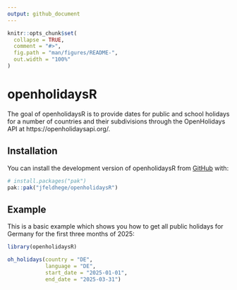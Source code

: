 ```yaml
---
output: github_document
---
```


<!-- README.md is generated from README.Rmd. Please edit that file -->

```r
knitr::opts_chunk$set(
  collapse = TRUE,
  comment = "#>",
  fig.path = "man/figures/README-",
  out.width = "100%"
)
```

# openholidaysR

<!-- badges: start -->
<!-- badges: end -->

The goal of openholidaysR is to provide dates for public and school holidays for a number of countries and their subdivisions through the OpenHolidays API at https://openholidaysapi.org/.

## Installation

You can install the development version of openholidaysR from [GitHub](https://github.com/) with:

``` r
# install.packages("pak")
pak::pak("jfeldhege/openholidaysR")
```

## Example

This is a basic example which shows you how to get all public holidays for Germany for the first three months of 2025:

```r
library(openholidaysR)

oh_holidays(country = "DE",
            language = "DE",
            start_date = "2025-01-01",
            end_date = "2025-03-31")
```


